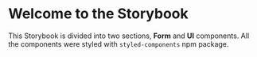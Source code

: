 
<Meta title="Introduction" />

# Welcome to the Storybook

This Storybook is divided into two sections, <strong>Form</strong> and <strong>UI</strong> components. 
All the components were styled with `styled-components` npm package.
